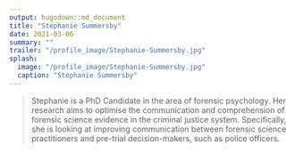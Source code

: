 ```yaml
---
output: hugodown::md_document
title: "Stephanie Summersby"
date: 2021-03-06
summary: ""
trailer: "/profile_image/Stephanie-Summersby.jpg"
splash:
  image: "/profile_image/Stephanie-Summersby.jpg"
  caption: "Stephanie Summersby"
---
```


> Stephanie is a PhD Candidate in the area of forensic psychology. Her research aims to optimise the communication and comprehension of forensic science evidence in the criminal justice system. Specifically, she is looking at improving communication between forensic science practitioners and pre-trial decision-makers, such as police officers.

